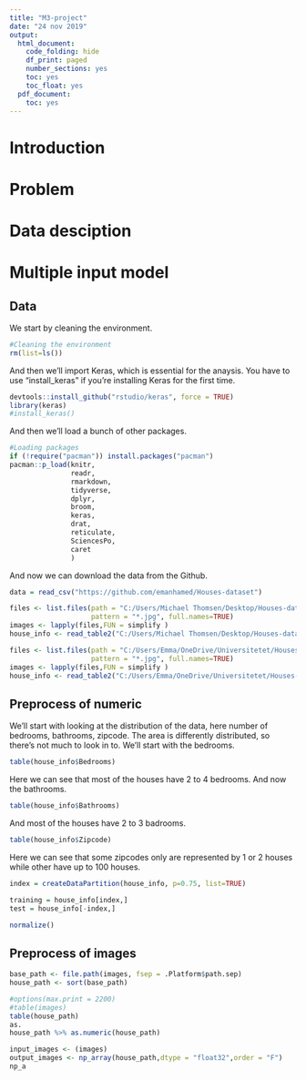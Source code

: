 ```yaml
---
title: "M3-project"
date: "24 nov 2019"
output:
  html_document:
    code_folding: hide
    df_print: paged
    number_sections: yes
    toc: yes
    toc_float: yes
  pdf_document:
    toc: yes
---
```

# Introduction

# Problem

# Data desciption

# Multiple input model

## Data

We start by cleaning the environment.

```r
#Cleaning the environment
rm(list=ls())
```

And then we'll import Keras, which is essential for the anaysis. You have to use "install_keras" if you're installing Keras for the first time.

```r
devtools::install_github("rstudio/keras", force = TRUE)
library(keras)
#install_keras()
```

And then we'll load a bunch of other packages.

```r
#Loading packages
if (!require("pacman")) install.packages("pacman")
pacman::p_load(knitr,
               readr,
               rmarkdown, 
               tidyverse,
               dplyr,
               broom,
               keras,
               drat,
               reticulate,
               SciencesPo,
               caret
               )
```

And now we can download the data from the Github.

```r
data = read_csv("https://github.com/emanhamed/Houses-dataset")
```

```r
files <- list.files(path = "C:/Users/Michael Thomsen/Desktop/Houses-dataset-master/Houses Dataset", 
                    pattern = "*.jpg", full.names=TRUE)
images <- lapply(files,FUN = simplify )
house_info <- read_table2("C:/Users/Michael Thomsen/Desktop/Houses-dataset-master/Houses Dataset/HousesInfo.txt")
```


```r
files <- list.files(path = "C:/Users/Emma/OneDrive/Universitetet/Houses-dataset-master/Houses-dataset-master/Houses-dataset/", 
                    pattern = "*.jpg", full.names=TRUE)
images <- lapply(files,FUN = simplify )
house_info <- read_table2("C:/Users/Emma/OneDrive/Universitetet/Houses-dataset-master/Houses-dataset-master/Houses-dataset/HousesInfo.txt")
```

## Preprocess of numeric 

We'll start with looking at the distribution of the data, here number of bedrooms, bathrooms, zipcode. The area is differently distributed, so there's not much to look in to. We'll start with the bedrooms.

```r
table(house_info$Bedrooms)
```
Here we can see that most of the houses have 2 to 4 bedrooms. And now the bathrooms.

```r
table(house_info$Bathrooms)
```
And most of the houses have 2 to 3 badrooms. 

```r
table(house_info$Zipcode)
```
Here we can see that some zipcodes only are represented by 1 or 2 houses while other have up to 100 houses. 

```r
index = createDataPartition(house_info, p=0.75, list=TRUE)

training = house_info[index,]
test = house_info[-index,]
```


```r
normalize()
```



## Preprocess of images


```r
base_path <- file.path(images, fsep = .Platform$path.sep)
house_path <- sort(base_path)

#options(max.print = 2200)
#table(images)
table(house_path)
as.
house_path %>% as.numeric(house_path)
```


```r
input_images <- (images)
output_images <- np_array(house_path,dtype = "float32",order = "F")
np_a
```

